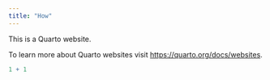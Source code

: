 ```yaml
---
title: "How"
---
```


This is a Quarto website.

To learn more about Quarto websites visit <https://quarto.org/docs/websites>.

```r
1 + 1
```
